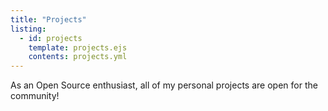 ```yaml
---
title: "Projects"
listing:
  - id: projects
    template: projects.ejs
    contents: projects.yml
---
```


As an Open Source enthusiast, all of my personal projects are open for the community!


::: {#projects}
:::
